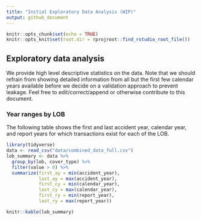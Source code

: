 ```yaml
---
title: "Initial Exploratory Data Analysis (WIP)"
output: github_document
---
```


```r
knitr::opts_chunk$set(echo = TRUE)
knitr::opts_knit$set(root.dir = rprojroot::find_rstudio_root_file())
```

## Exploratory data analysis

We provide high level descriptive statistics on the data. Note that we should refrain from showing detailed information from all but the first few calendar years available before we decide on a validation approach to prevent leakage. Feel free to edit/correct/append or otherwise contribute to this document.

### Year ranges by LOB

The following table shows the first and last accident year, calendar year, and report years for which transactions exist for each of the LOB.

```r
library(tidyverse)
data <- read_csv("data/combined_data_full.csv")
lob_summary <- data %>%
  group_by(lob, cover_type) %>%
  filter(value > 0) %>%
  summarize(first_ay = min(accident_year),
            last_ay = max(accident_year),
            first_cy = min(calendar_year),
            last_cy = max(calendar_year),
            first_ry = min(report_year),
            last_ry = max(report_year))
```

```r
knitr::kable(lob_summary)
```